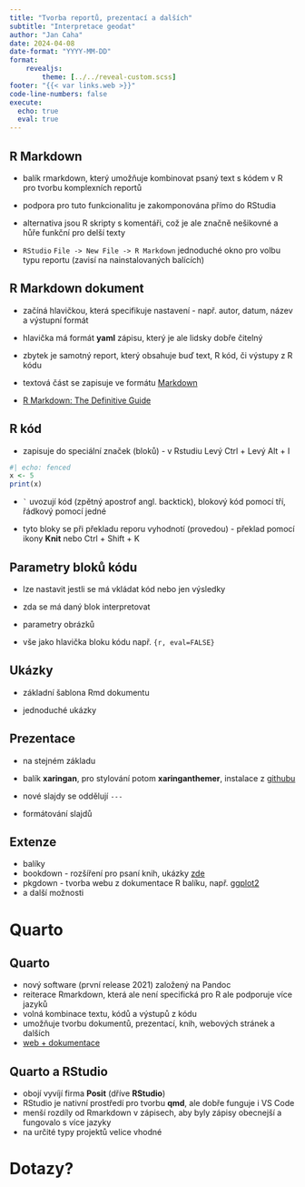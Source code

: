 ```yaml
---
title: "Tvorba reportů, prezentací a dalších"
subtitle: "Interpretace geodat"
author: "Jan Caha"
date: 2024-04-08
date-format: "YYYY-MM-DD"
format: 
    revealjs:
        theme: [../../reveal-custom.scss]
footer: "{{< var links.web >}}"
code-line-numbers: false
execute:
  echo: true
  eval: true
---
```


## R Markdown

- balík [rmarkdown]{.software}, který umožňuje kombinovat psaný text s kódem v R pro tvorbu komplexních reportů

- podpora pro tuto funkcionalitu je zakomponována přímo do RStudia

- alternativa jsou R skripty s komentáři, což je ale značně nešikovné a hůře funkční pro delší texty

- `RStudio` `File -> New File -> R Markdown` jednoduché okno pro volbu typu reportu (zavisí na nainstalovaných balících)


## R Markdown dokument

- začíná hlavičkou, která specifikuje nastavení - např. autor, datum, název a výstupní formát

- hlavička má formát **yaml** zápisu, který je ale lidsky dobře čitelný

- zbytek je samotný report, který obsahuje buď text, R kód, či výstupy z R kódu

- textová část se zapisuje ve formátu [Markdown](https://github.com/adam-p/markdown-here/wiki/Markdown-Cheatsheet)

- [R Markdown: The Definitive Guide](https://bookdown.org/yihui/rmarkdown/)

## R kód

- zapisuje do speciální značek (bloků) - v Rstudiu [Levý Ctrl + Levý Alt + I]{.keys} 

```r
#| echo: fenced
x <- 5
print(x)
```


- `` ` `` uvozují kód (zpětný apostrof angl. backtick), blokový kód pomocí tří, řádkový pomocí jedné

- tyto bloky se při překladu reporu vyhodnotí (provedou) - překlad pomocí ikony **Knit** nebo [Ctrl + Shift + K]{.keys}  

## Parametry bloků kódu

- lze nastavit jestli se má vkládat kód nebo jen výsledky

- zda se má daný blok interpretovat

- parametry obrázků

- vše jako hlavička bloku kódu např. `{r, eval=FALSE}`

## Ukázky

- základní šablona Rmd dokumentu

- jednoduché ukázky

## Prezentace

- na stejném základu

- balík **xaringan**, pro stylování potom **xaringanthemer**, instalace z [githubu](https://github.com/gadenbuie/xaringanthemer)

- nové slajdy se oddělují `---`

- formátování slajdů

## Extenze

- balíky
- [bookdown]{.software} - rozšíření pro psaní knih, ukázky [zde](https://bookdown.org/home/)
- [pkgdown]{.software} - tvorba webu z dokumentace R balíku, např. [ggplot2](https://bookdown.org/) 
- a další možnosti

# Quarto{.center}

## Quarto

- nový software (první release 2021) založený na [Pandoc]{.software}
- reiterace [Rmarkdown]{.software}, která ale není specifická pro R ale podporuje více jazyků
- volná kombinace textu, kódů a výstupů z kódu
- umožňuje tvorbu dokumentů, prezentací, knih, webových stránek a dalších
- [web + dokumentace](https://quarto.org/)

## Quarto a RStudio

- obojí vyvíjí firma **Posit** (dříve **RStudio**)
- RStudio je nativní prostředí pro tvorbu **qmd**, ale dobře funguje i [VS Code]{.software}
- menší rozdíly od [Rmarkdown]{.software} v zápisech, aby byly zápisy obecnejší a fungovalo s více jazyky
- na určité typy projektů velice vhodné 

# Dotazy?{.center}